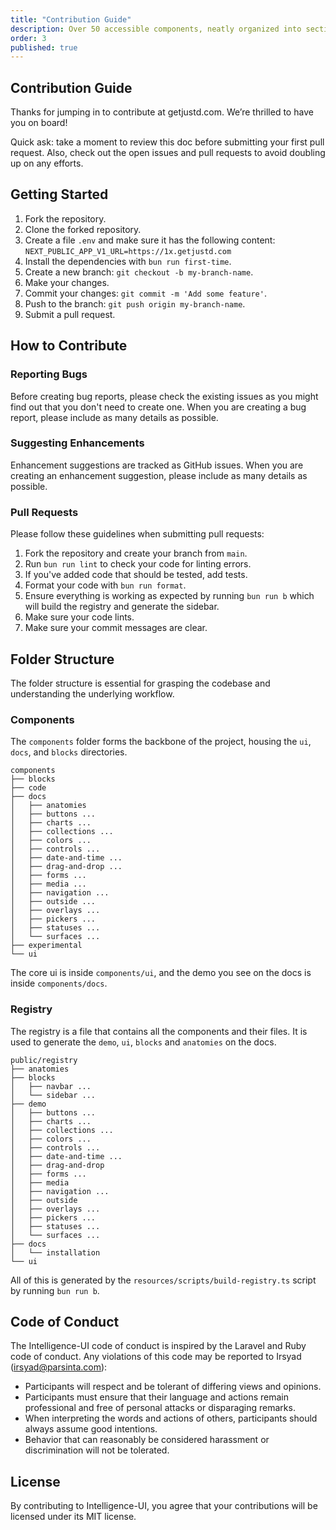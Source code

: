 ```yaml
---
title: "Contribution Guide"
description: Over 50 accessible components, neatly organized into sections, ensuring usability and ease of access for everyone. Perfect for a range of applications and users.
order: 3
published: true
---
```


## Contribution Guide

Thanks for jumping in to contribute at getjustd.com. We’re thrilled to have you on board!

Quick ask: take a moment to review this doc before submitting your first pull request. Also, check out the open issues and pull requests to avoid doubling up on any efforts.

## Getting Started

1. Fork the repository.
2. Clone the forked repository.
3. Create a file `.env` and make sure it has the following content: `NEXT_PUBLIC_APP_V1_URL=https://1x.getjustd.com`
4. Install the dependencies with `bun run first-time`.
5. Create a new branch: `git checkout -b my-branch-name`.
6. Make your changes.
7. Commit your changes: `git commit -m 'Add some feature'`.
8. Push to the branch: `git push origin my-branch-name`.
9. Submit a pull request.

## How to Contribute

### Reporting Bugs

Before creating bug reports, please check the existing issues as you might find out that you don't need to create one. When you are creating a bug report, please include as many details as possible.

### Suggesting Enhancements

Enhancement suggestions are tracked as GitHub issues. When you are creating an enhancement suggestion, please include as many details as possible.

### Pull Requests

Please follow these guidelines when submitting pull requests:

1. Fork the repository and create your branch from `main`.
2. Run `bun run lint` to check your code for linting errors.
3. If you've added code that should be tested, add tests.
4. Format your code with `bun run format`.
5. Ensure everything is working as expected by running `bun run b` which will build the registry and generate the sidebar.
6. Make sure your code lints.
7. Make sure your commit messages are clear.

## Folder Structure

The folder structure is essential for grasping the codebase and understanding the underlying workflow.

### Components

The `components` folder forms the backbone of the project, housing the `ui`, `docs`, and `blocks` directories.

```
components
├── blocks
├── code
├── docs
│   ├── anatomies
│   ├── buttons ...
│   ├── charts ...
│   ├── collections ...
│   ├── colors ...
│   ├── controls ...
│   ├── date-and-time ...
│   ├── drag-and-drop ...
│   ├── forms ...
│   ├── media ...
│   ├── navigation ...
│   ├── outside ...
│   ├── overlays ...
│   ├── pickers ...
│   ├── statuses ...
│   └── surfaces ...
├── experimental
└── ui
```

The core ui is inside `components/ui`, and the demo you see on the docs is inside `components/docs`.

### Registry

The registry is a file that contains all the components and their files. It is used to generate the `demo`, `ui`, `blocks` and `anatomies` on the docs.

```
public/registry
├── anatomies
├── blocks
│   ├── navbar ...
│   └── sidebar ...
├── demo
│   ├── buttons ...
│   ├── charts ...
│   ├── collections ...
│   ├── colors ...
│   ├── controls ...
│   ├── date-and-time ...
│   ├── drag-and-drop
│   ├── forms ...
│   ├── media
│   ├── navigation ...
│   ├── outside
│   ├── overlays ...
│   ├── pickers ...
│   ├── statuses ...
│   └── surfaces ...
├── docs
│   └── installation
└── ui
```

All of this is generated by the `resources/scripts/build-registry.ts` script by running `bun run b`.

## Code of Conduct

The Intelligence-UI code of conduct is inspired by the Laravel and Ruby code of conduct. Any violations of this code may be reported to Irsyad (irsyad@parsinta.com):

- Participants will respect and be tolerant of differing views and opinions.
- Participants must ensure that their language and actions remain professional and free of personal attacks or disparaging remarks.
- When interpreting the words and actions of others, participants should always assume good intentions.
- Behavior that can reasonably be considered harassment or discrimination will not be tolerated.

## License

By contributing to Intelligence-UI, you agree that your contributions will be licensed under its MIT license.
